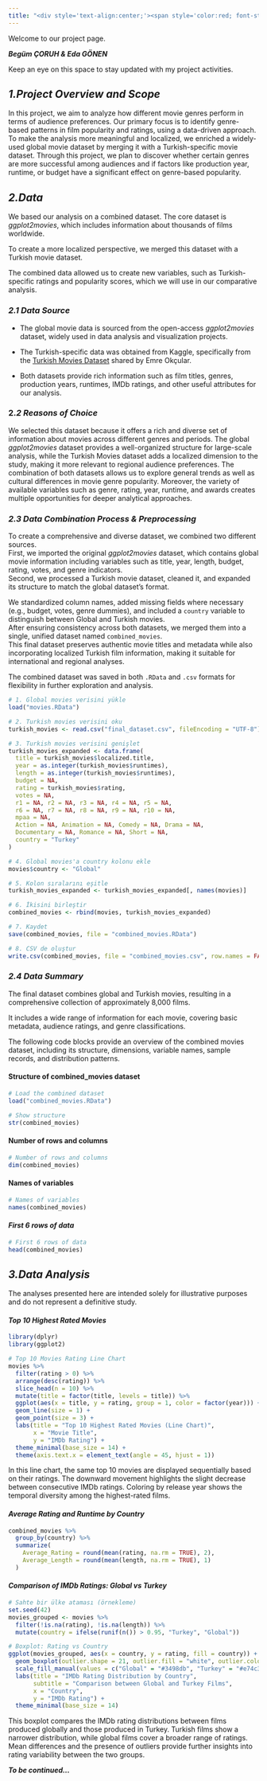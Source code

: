 ```yaml
---
title: "<div style='text-align:center;'><span style='color:red; font-style:italic;'>Project Genre Matters: Exploring Film Audience Preferences</span></div>"
---
```


Welcome to our project page.

***Begüm ÇORUH & Eda GÖNEN***

Keep an eye on this space to stay updated with my project activities.

## ***1.Project Overview and Scope***

In this project, we aim to analyze how different movie genres perform in terms of audience preferences. Our primary focus is to identify genre-based patterns in film popularity and ratings, using a data-driven approach. To make the analysis more meaningful and localized, we enriched a widely-used global movie dataset by merging it with a Turkish-specific movie dataset. Through this project, we plan to discover whether certain genres are more successful among audiences and if factors like production year, runtime, or budget have a significant effect on genre-based popularity.

## ***2.Data***

We based our analysis on a combined dataset. The core dataset is *ggplot2movies*, which includes information about thousands of films worldwide.

To create a more localized perspective, we merged this dataset with a Turkish movie dataset.

The combined data allowed us to create new variables, such as Turkish-specific ratings and popularity scores, which we will use in our comparative analysis.

### ***2.1 Data Source***

-   The global movie data is sourced from the open-access *ggplot2movies* dataset, widely used in data analysis and visualization projects.

-   The Turkish-specific data was obtained from Kaggle, specifically from the [Turkish Movies Dataset](https://www.kaggle.com/datasets/emreokcular/turkish-movies) shared by Emre Okçular.

-   Both datasets provide rich information such as film titles, genres, production years, runtimes, IMDb ratings, and other useful attributes for our analysis.

### **2.*2 Reasons of Choice***

We selected this dataset because it offers a rich and diverse set of information about movies across different genres and periods. The global *ggplot2movies* dataset provides a well-organized structure for large-scale analysis, while the Turkish Movies dataset adds a localized dimension to the study, making it more relevant to regional audience preferences. The combination of both datasets allows us to explore general trends as well as cultural differences in movie genre popularity. Moreover, the variety of available variables such as genre, rating, year, runtime, and awards creates multiple opportunities for deeper analytical approaches.

### ***2.3 Data Combination Process & Preprocessing***

To create a comprehensive and diverse dataset, we combined two different sources.\
First, we imported the original *ggplot2movies* dataset, which contains global movie information including variables such as title, year, length, budget, rating, votes, and genre indicators.\
Second, we processed a Turkish movie dataset, cleaned it, and expanded its structure to match the global dataset's format.

We standardized column names, added missing fields where necessary (e.g., budget, votes, genre dummies), and included a `country` variable to distinguish between Global and Turkish movies.\
After ensuring consistency across both datasets, we merged them into a single, unified dataset named `combined_movies`.\
This final dataset preserves authentic movie titles and metadata while also incorporating localized Turkish film information, making it suitable for international and regional analyses.

The combined dataset was saved in both `.RData` and `.csv` formats for flexibility in further exploration and analysis.

```r

# 1. Global movies verisini yükle
load("movies.RData")

# 2. Turkish movies verisini oku
turkish_movies <- read.csv("final_dataset.csv", fileEncoding = "UTF-8")

# 3. Turkish movies verisini genişlet
turkish_movies_expanded <- data.frame(
  title = turkish_movies$localized.title,
  year = as.integer(turkish_movies$runtimes),
  length = as.integer(turkish_movies$runtimes),
  budget = NA,
  rating = turkish_movies$rating,
  votes = NA,
  r1 = NA, r2 = NA, r3 = NA, r4 = NA, r5 = NA, 
  r6 = NA, r7 = NA, r8 = NA, r9 = NA, r10 = NA,
  mpaa = NA,
  Action = NA, Animation = NA, Comedy = NA, Drama = NA,
  Documentary = NA, Romance = NA, Short = NA,
  country = "Turkey"
)

# 4. Global movies'a country kolonu ekle
movies$country <- "Global"

# 5. Kolon sıralarını eşitle
turkish_movies_expanded <- turkish_movies_expanded[, names(movies)]

# 6. İkisini birleştir
combined_movies <- rbind(movies, turkish_movies_expanded)

# 7. Kaydet
save(combined_movies, file = "combined_movies.RData")

# 8. CSV de oluştur
write.csv(combined_movies, file = "combined_movies.csv", row.names = FALSE)

```

### ***2.4 Data Summary*** 

The final dataset combines global and Turkish movies, resulting in a comprehensive collection of approximately 8,000 films.

It includes a wide range of information for each movie, covering basic metadata, audience ratings, and genre classifications.

The following code blocks provide an overview of the combined movies dataset, including its structure, dimensions, variable names, sample records, and distribution patterns.

#### Structure of combined_movies dataset

```r

# Load the combined dataset
load("combined_movies.RData")

# Show structure
str(combined_movies)
```

#### Number of rows and columns

```r

# Number of rows and columns
dim(combined_movies)
```

#### Names of variables

```r

# Names of variables
names(combined_movies)

```

#### ***First 6 rows of data***

```r

# First 6 rows of data
head(combined_movies)

```

## ***3.Data Analysis***

The analyses presented here are intended solely for illustrative purposes and do not represent a definitive study.

#### ***Top 10 Highest Rated Movies***

```r

library(dplyr)
library(ggplot2)

# Top 10 Movies Rating Line Chart 
movies %>%
  filter(rating > 0) %>%
  arrange(desc(rating)) %>%
  slice_head(n = 10) %>%
  mutate(title = factor(title, levels = title)) %>%
  ggplot(aes(x = title, y = rating, group = 1, color = factor(year))) +
  geom_line(size = 1) +    
  geom_point(size = 3) +
  labs(title = "Top 10 Highest Rated Movies (Line Chart)",
       x = "Movie Title",
       y = "IMDb Rating") +
  theme_minimal(base_size = 14) +
  theme(axis.text.x = element_text(angle = 45, hjust = 1))


```

In this line chart, the same top 10 movies are displayed sequentially based on their ratings. The downward movement highlights the slight decrease between consecutive IMDb ratings. Coloring by release year shows the temporal diversity among the highest-rated films.

#### ***Average Rating and Runtime by Country***

```r

combined_movies %>%
  group_by(country) %>%
  summarize(
    Average_Rating = round(mean(rating, na.rm = TRUE), 2),
    Average_Length = round(mean(length, na.rm = TRUE), 1)
  )


```

#### ***Comparison of IMDb Ratings: Global vs Turkey***

```r
# Sahte bir ülke ataması (örnekleme)
set.seed(42)
movies_grouped <- movies %>%
  filter(!is.na(rating), !is.na(length)) %>%
  mutate(country = ifelse(runif(n()) > 0.95, "Turkey", "Global"))

# Boxplot: Rating vs Country
ggplot(movies_grouped, aes(x = country, y = rating, fill = country)) +
  geom_boxplot(outlier.shape = 21, outlier.fill = "white", outlier.color = "black", width = 0.6) +
  scale_fill_manual(values = c("Global" = "#3498db", "Turkey" = "#e74c3c")) +
  labs(title = "IMDb Rating Distribution by Country",
       subtitle = "Comparison between Global and Turkey Films",
       x = "Country",
       y = "IMDb Rating") +
  theme_minimal(base_size = 14)
```

This boxplot compares the IMDb rating distributions between films produced globally and those produced in Turkey. Turkish films show a narrower distribution, while global films cover a broader range of ratings. Mean differences and the presence of outliers provide further insights into rating variability between the two groups.

***To be continued...***
